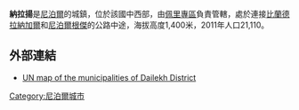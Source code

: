 '''納拉揚'''是[[尼泊爾|尼泊爾]]的城鎮，位於該國中西部，由[[佩里專區|佩里專區]]負責管轄，處於連接[[比蘭德拉納加爾|比蘭德拉納加爾]]和[[尼泊爾根傑|尼泊爾根傑]]的公路中途，海拔高度1,400米，2011年人口21,110。

==外部連結==
*[http://www.un.org.np/maps/district-maps/mid-western/Dailekh.pdf UN map  of the municipalities of Dailekh District] {{Wayback|url=http://www.un.org.np/maps/district-maps/mid-western/Dailekh.pdf |date=20190829172829 }}

{{coord|28|50|43|N|81|42|50|E|region:NP-BH_type:city(21110)_source:kolossus-dewiki|display=title}}

{{Nepal-geo-stub}}
[[Category:尼泊爾城市|Category:尼泊爾城市]]